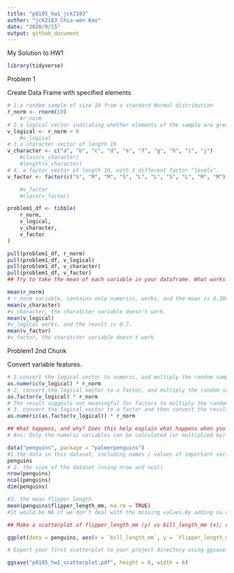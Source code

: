 ```yaml
---
title: "p8105_hw1_jck2183"
author: "jck2183_Chia-wen Kao"
date: "2020/9/15"
output: github_document
---
```

My Solution to HW1
```r
library(tidyverse)
```
Problem 1

Create Data Frame with specified elements

```r
# 1.a random sample of size 10 from a standard Normal distribution
r_norm <- rnorm(10)
    #r_norm
# 2.a logical vector indicating whether elements of the sample are greater than 0
v_logical <- r_norm > 0
    #v_logical
# 3.a character vector of length 10
v_character <- c("a", "b", "c", "d", "e", "f", "g", "h", "i", "j")
    #class(v_character)
    #length(v_character)
# 4. a factor vector of length 10, with 3 different factor "levels".
v_factor <- factor(c("S", "M", "M", "S", "L", "L", "S", "L", "M", "M"), levels = c("S", "M", "L"))

    #v_factor
    #class(v_factor)

problem1_df <- tibble(
    r_norm, 
    v_logical,
    v_character, 
    v_factor
)

pull(problem1_df, r_norm)
pull(problem1_df, v_logical)
pull(problem1_df, v_character)
pull(problem1_df, v_factor)
## Try to take the mean of each variable in your dataframe. What works and what doesn’t?

mean(r_norm) 
# r_norm variable, contains only numerics, works, and the mean is 0.3043041.
mean(v_character) 
#v_character, the charatcter variable doesn't work.
mean(v_logical) 
#v_logical works, and the result is 0.7.
mean(v_factor) 
#v_factor, the charatcter variable doesn't work
```
Problem1 2nd Chunk

Convert variable features. 

```r
# 1.convert the logical vector to numeric, and multiply the random sample by the result
as.numeric(v_logical) * r_norm
# 2. convert the logical vector to a factor, and multiply the random sample by the result
as.factor(v_logical) * r_norm
# The result suggests not meaningful for factors to multiply the random sample
# 3. convert the logical vector to a factor and then convert the result to numeric, and multiply the random sample by the result.
as.numeric(as.factor(v_logical)) * r_norm

## What happens, and why? Does this help explain what happens when you try to take the mean?
# Ans: Only the numeric variables can be calculated (or multiplied by) with the random sample. This also help to explain what happens when we tried to take the mean. Since only numeric variables can be calculated, including taking mean. Character / Logical variables are not available for the calculation.
```
```r
data("penguins", package = "palmerpenguins")
#1.the data in this dataset, including names / values of important variables
penguins
# 2. the size of the dataset (using nrow and ncol)
nrow(penguins)
ncol(penguins)
dim(penguins)

#3. the mean flipper length
mean(penguins$flipper_length_mm, na.rm = TRUE) 
#It would be NA if we don't deal with the missing values.By adding na.rm = TRUE syntax, we can remove the missing values and get the mean of the mean flipper length = 200.9152 mm.

## Make a scatterplot of flipper_length_mm (y) vs bill_length_mm (x); color points using the species variable (adding color = ... inside of aes in your ggplot code should help).

ggplot(data = penguins, aes(x = `bill_length_mm`, y = `flipper_length_mm`)) + geom_point(aes(color = `species`))

# Export your first scatterplot to your project directory using ggsave.

ggsave("p8105_hw1_scatterplot.pdf", height = 6, width = 6)

```